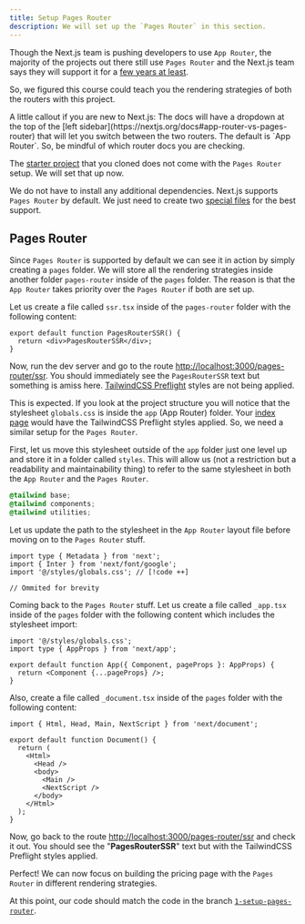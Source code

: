 ```yaml
---
title: Setup Pages Router
description: We will set up the `Pages Router` in this section.
---
```


Though the Next.js team is pushing developers to use `App Router`, the majority of the projects out there still use `Pages Router` and the Next.js team says they will support it for a [few years at least](https://github.com/vercel/next.js/discussions/56655).

So, we figured this course could teach you the rendering strategies of both the routers with this project.

<Callout type="warn">
  A little callout if you are new to Next.js: The docs will have a dropdown at
  the top of the [left
  sidebar](https://nextjs.org/docs#app-router-vs-pages-router) that will let you
  switch between the two routers. The default is `App Router`. So, be mindful of
  which router docs you are checking.
</Callout>

The [starter project](https://github.com/Frontend-Hire/dynamic-pricing-page-next) that you cloned does not come with the `Pages Router` setup. We will set that up now.

We do not have to install any additional dependencies. Next.js supports `Pages Router` by default. We just need to create two [special files](https://nextjs.org/docs/getting-started/project-structure#special-files) for the best support.

## Pages Router

Since `Pages Router` is supported by default we can see it in action by simply creating a `pages` folder. We will store all the rendering strategies inside another folder `pages-router` inside of the `pages` folder. The reason is that the `App Router` takes priority over the `Pages Router` if both are set up.

Let us create a file called `ssr.tsx` inside of the `pages-router` folder with the following content:

```tsx title="src/pages/pages-router/ssr.tsx"
export default function PagesRouterSSR() {
  return <div>PagesRouterSSR</div>;
}
```

Now, run the dev server and go to the route [http://localhost:3000/pages-router/ssr](http://localhost:3000/pages-router/ssr). You should immediately see the `PagesRouterSSR` text but something is amiss here. [TailwindCSS Preflight](https://tailwindcss.com/docs/preflight) styles are not being applied.

This is expected. If you look at the project structure you will notice that the stylesheet `globals.css` is inside the `app` (App Router) folder. Your [index page](http://localhost:3000/) would have the TailwindCSS Preflight styles applied. So, we need a similar setup for the `Pages Router`.

First, let us move this stylesheet outside of the `app` folder just one level up and store it in a folder called `styles`. This will allow us (not a restriction but a readability and maintainability thing) to refer to the same stylesheet in both the `App Router` and the `Pages Router`.

```css title="src/styles/globals.css"
@tailwind base;
@tailwind components;
@tailwind utilities;
```

Let us update the path to the stylesheet in the `App Router` layout file before moving on to the `Pages Router` stuff.

```tsx title="src/app/layout.tsx"
import type { Metadata } from 'next';
import { Inter } from 'next/font/google';
import '@/styles/globals.css'; // [!code ++]

// Ommited for brevity
```

Coming back to the `Pages Router` stuff. Let us create a file called `_app.tsx` inside of the `pages` folder with the following content which includes the stylesheet import:

```tsx title="src/pages/_app.tsx"
import '@/styles/globals.css';
import type { AppProps } from 'next/app';

export default function App({ Component, pageProps }: AppProps) {
  return <Component {...pageProps} />;
}
```

Also, create a file called `_document.tsx` inside of the `pages` folder with the following content:

```tsx title="src/pages/_document.tsx"
import { Html, Head, Main, NextScript } from 'next/document';

export default function Document() {
  return (
    <Html>
      <Head />
      <body>
        <Main />
        <NextScript />
      </body>
    </Html>
  );
}
```

Now, go back to the route [http://localhost:3000/pages-router/ssr](http://localhost:3000/pages-router/ssr) and check it out. You should see the "**PagesRouterSSR**" text but with the TailwindCSS Preflight styles applied.

Perfect! We can now focus on building the pricing page with the `Pages Router` in different rendering strategies.

At this point, our code should match the code in the branch [`1-setup-pages-router`](https://github.com/Frontend-Hire/dynamic-pricing-page-next/tree/1-setup-pages-router).
